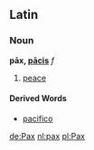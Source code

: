 ==Latin==
===Noun===
'''pāx, [[Wiktionary Appendix:Latin third declension|pācis]]''' ''f''

#[[peace]]
====Derived Words====
*[[pacifico]]

[[de:Pax]]
[[nl:pax]]
[[pl:Pax]]